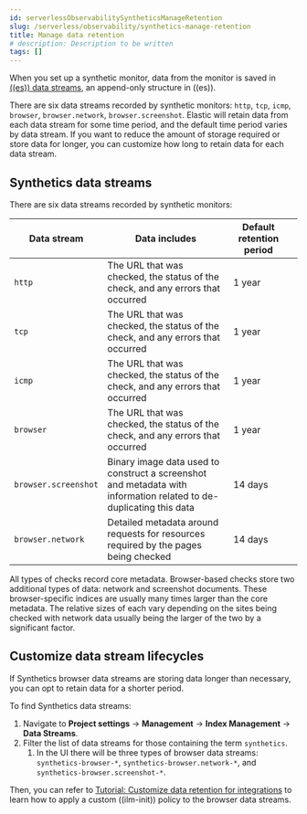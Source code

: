 ```yaml
---
id: serverlessObservabilitySyntheticsManageRetention
slug: /serverless/observability/synthetics-manage-retention
title: Manage data retention
# description: Description to be written
tags: []
---
```


<p><DocBadge template="technical preview" /></p>

When you set up a synthetic monitor, data from the monitor is saved in
[((es)) data streams](((ref))/data-streams.html),
an append-only structure in ((es)).

There are six data streams recorded by synthetic monitors: `http`, `tcp`, `icmp`, `browser`, `browser.network`, `browser.screenshot`.
Elastic will retain data from each data stream for some time period,
and the default time period varies by data stream.
If you want to reduce the amount of storage required or store data for longer,
you can customize how long to retain data for each data stream.

## Synthetics data streams

There are six data streams recorded by synthetic monitors:

| Data stream | Data includes | Default retention period |  |
|---|---|---|---|
| `http` | The URL that was checked, the status of the check, and any errors that occurred | 1 year |  |
| `tcp` | The URL that was checked, the status of the check, and any errors that occurred | 1 year |  |
| `icmp` | The URL that was checked, the status of the check, and any errors that occurred | 1 year |  |
| `browser` | The URL that was checked, the status of the check, and any errors that occurred | 1 year |  |
| `browser.screenshot` | Binary image data used to construct a screenshot and metadata with information related to de-duplicating this data | 14 days |  |
| `browser.network` | Detailed metadata around requests for resources required by the pages being checked | 14 days |  |

All types of checks record core metadata.
Browser-based checks store two additional types of data: network and screenshot documents.
These browser-specific indices are usually many times larger than the core metadata.
The relative sizes of each vary depending on the sites being
checked with network data usually being the larger of the two by a significant factor.

## Customize data stream lifecycles

If Synthetics browser data streams are storing data longer than necessary,
you can opt to retain data for a shorter period.

To find Synthetics data streams:

1. Navigate to **Project settings** → **Management** → **Index Management** → **Data Streams**.
1. Filter the list of data streams for those containing the term `synthetics`.
    1. In the UI there will be three types of browser data streams: `synthetics-browser-*`, `synthetics-browser.network-*`, and `synthetics-browser.screenshot-*`.

Then, you can refer to [Tutorial: Customize data retention for integrations](((fleet-guide))/data-streams-ilm-tutorial.html) to learn how to apply a custom ((ilm-init)) policy to the browser data streams.
